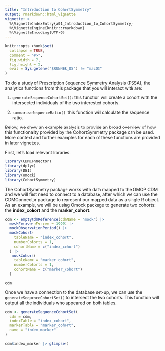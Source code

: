 ```yaml
---
title: "Introduction to CohortSymmetry"
output: rmarkdown::html_vignette
vignette: >
  %\VignetteIndexEntry{a01_Introduction_to_CohortSymmetry}
  %\VignetteEngine{knitr::rmarkdown}
  %\VignetteEncoding{UTF-8}
---
```


```r
knitr::opts_chunk$set(
  collapse = TRUE,
  comment = "#>",
  fig.width = 7,
  fig.height = 5,
  eval = Sys.getenv("$RUNNER_OS") != "macOS"
)
```

To do a study of Prescription Sequence Symmetry Analysis (PSSA), the analytics functions from this package that you will interact with are:

1. `generateSequenceCohortSet()`: this function will create a cohort with the intersected individuals of the two interested cohorts.
 
2. `summariseSequenceRatio()`: this function will calculate the sequence ratio.

Below, we show an example analysis to provide an broad overview of how this functionality provided by the CohortSymmetry package can be used. More context and further examples for each of these functions are provided in later vignettes.

First, let’s load relevant libraries.

```r
library(CDMConnector)
library(dplyr)
library(DBI)
library(omock)
library(CohortSymmetry)
```

The CohortSymmetry package works with data mapped to the OMOP CDM and we will first need to connect to a database, after which we can use the CDMConnector package to represent our mapped data as a single R object. As an example, we will be using Omock package to generate two cohorts: the **index_cohort** and the **marker_cohort**.

```r
cdm <- emptyCdmReference(cdmName = "mock") |>
  mockPerson(nPerson = 1000) |>
  mockObservationPeriod() |>
  mockCohort(
    tableName = "index_cohort",
    numberCohorts = 1,
    cohortName = c("index_cohort")
  ) |>
   mockCohort(
    tableName = "marker_cohort",
    numberCohorts = 1,
    cohortName = c("marker_cohort")
  )

cdm
```
Once we have a connection to the database set-up, we can use the `generateSequenceCohortSet()` to intersect the two cohorts. This function will output all the individuals who appeared on both tables. 
```r
cdm <- generateSequenceCohortSet(
  cdm = cdm,
  indexTable = "index_cohort",
  markerTable = "marker_cohort",
  name = "index_marker"
)

cdm$index_marker |> glimpse()
```
